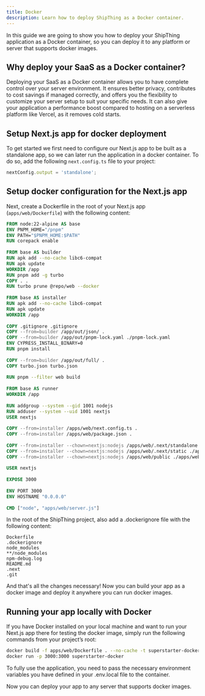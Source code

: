 ```yaml
---
title: Docker
description: Learn how to deploy ShipThing as a Docker container.
---
```



In this guide we are going to show you how to deploy your ShipThing application as a Docker container, so you can deploy it to any platform or server that supports docker images.

## Why deploy your SaaS as a Docker container?
Deploying your SaaS as a Docker container allows you to have complete control over your server environment. It ensures better privacy, contributes to cost savings if managed correctly, and offers you the flexibility to customize your server setup to suit your specific needs. It can also give your application a performance boost compared to hosting on a serverless platform like Vercel, as it removes cold starts.

## Setup Next.js app for docker deployment
To get started we first need to configure our Next.js app to be built as a standalone app, so we can later run the application in a docker container. To do so, add the following `next.config.ts` file to your project:

```js next.config.ts
nextConfig.output = 'standalone';
```

## Setup docker configuration for the Next.js app

Next, create a Dockerfile in the root of your Next.js app (`apps/web/Dockerfile`) with the following content:

```dockerfile Dockerfile
FROM node:22-alpine AS base
ENV PNPM_HOME="/pnpm"
ENV PATH="$PNPM_HOME:$PATH"
RUN corepack enable
 
FROM base AS builder
RUN apk add --no-cache libc6-compat
RUN apk update
WORKDIR /app
RUN pnpm add -g turbo
COPY . .
RUN turbo prune @repo/web --docker
 
FROM base AS installer
RUN apk add --no-cache libc6-compat
RUN apk update
WORKDIR /app
 
COPY .gitignore .gitignore
COPY --from=builder /app/out/json/ .
COPY --from=builder /app/out/pnpm-lock.yaml ./pnpm-lock.yaml
ENV CYPRESS_INSTALL_BINARY=0
RUN pnpm install
 
COPY --from=builder /app/out/full/ .
COPY turbo.json turbo.json
 
RUN pnpm --filter web build
 
FROM base AS runner
WORKDIR /app
 
RUN addgroup --system --gid 1001 nodejs
RUN adduser --system --uid 1001 nextjs
USER nextjs
 
COPY --from=installer /apps/web/next.config.ts .
COPY --from=installer /apps/web/package.json .
 
COPY --from=installer --chown=nextjs:nodejs /apps/web/.next/standalone ./
COPY --from=installer --chown=nextjs:nodejs /apps/web/.next/static ./apps/web/.next/static
COPY --from=installer --chown=nextjs:nodejs /apps/web/public ./apps/web/public
 
USER nextjs
 
EXPOSE 3000
 
ENV PORT 3000
ENV HOSTNAME "0.0.0.0"
 
CMD ["node", "apps/web/server.js"]
```

In the root of the ShipThing project, also add a .dockerignore file with the following content:

```dockerignore .dockerignore
Dockerfile
.dockerignore
node_modules
**/node_modules
npm-debug.log
README.md
.next
.git
```

And that's all the changes necessary! Now you can build your app as a docker image and deploy it anywhere you can run docker images.

## Running your app locally with Docker
If you have Docker installed on your local machine and want to run your Next.js app there for testing the docker image, simply run the following commands from your project’s root:

```sh Terminal
docker build -f apps/web/Dockerfile . --no-cache -t superstarter-docker
docker run -p 3000:3000 superstarter-docker
```

To fully use the application, you need to pass the necessary environment variables you have defined in your .env.local file to the container.

Now you can deploy your app to any server that supports docker images.